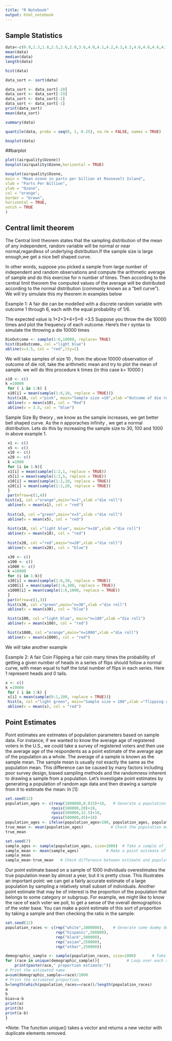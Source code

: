 ---
title: "R Notebook"
output: html_notebook
---
## Sample Statistics

```{r}
data<-c(0.9,1.3,1.8,2.5,2.6,2.8,3.6,4.0,4.1,4.2,4.3,4.3,4.6,4.6,4.6,4.7,4.8,4.9,4.9,5.0)
mean(data)
median(data)
length(data)
```

```{r}
hist(data)
```


```{r}
data_sort <- sort(data)
```

```{r}
data_sort <- data_sort[-20]
data_sort <- data_sort[-19]
data_sort <- data_sort[-2]
data_sort <- data_sort[-1]
print(data_sort)
mean(data_sort)
```
```{r}
summary(data)
```

```{r}
quantile(data, probs = seq(0, 1, 0.25), na.rm = FALSE, names = TRUE)
```
```{r}
boxplot(data)
```

##barplot

```{r}
plot((airquality$Ozone))
boxplot(airquality$Ozone,horizontal = TRUE)
```

```{r}
boxplot(airquality$Ozone,
main = "Mean ozone in parts per billion at Roosevelt Island",
xlab = "Parts Per Billion",
ylab = "Ozone",
col = "orange",
border = "brown",
horizontal = TRUE,
notch = TRUE
)
```


## Central limit theorem

The Central limit theorem states that the sampling distribution of the mean of any independent, random variable will be normal or near normal,regardless of underlying distribution.If the sample size is large enough,we get a nice bell shaped curve.

In other words, suppose you picked a sample from large number of independent and random observations and compute the arithmetic average of sample and do this exercise for n number of times. Then according to the central limit theorem the computed values of the average will be distributed according to the normal distribution (commonly known as a “bell curve”). We will try simulate this my theorem in examples below

Example 1: A fair die can be modelled with a discrete random variable with outcome 1 through 6, each with the equal probability of 1/6.

The expected value is 1+2+3+4+5+6 =3.5
Suppose you throw the die 10000 times and plot the frequency of each outcome. Here’s the r syntax to simulate the throwing a die 10000 times
```{r}
DieOutcome <- sample(1:6,10000, replace= TRUE)
hist(DieOutcome, col ="light blue")
abline(v=3.5, col = "red",lty=1)
```

We will take samples of size 10 , from the above 10000 observation of outcome of die roll, take the arithmetic mean and try to plot the mean of sample. we will do this procedure k times (in this case k= 10000 )
```{r}
x10 <- c()
k =10000
 for ( i in 1:k) {
 x10[i] = mean(sample(1:6,10, replace = TRUE))}
 hist(x10, col ="pink", main="Sample size =10",xlab ="Outcome of die roll")
 abline(v = mean(x10), col = "Red")
 abline(v = 3.5, col = "blue")
```

Sample Size
By theory , we know as the sample increases, we get better bell shaped curve. As the n apporaches infinity , we get a normal distribution. Lets do this by increasing the sample size to 30, 100 and 1000 in above example 1.

```{r}
 x1 <- c()
 x5 <- c()
 x10 <- c()
 x20 <- c()
 k =1000
 for (i in 1:k){
 x1[i] = mean(sample(1:2,1, replace = TRUE))
 x5[i] = mean(sample(1:2,5, replace = TRUE))
 x10[i] = mean(sample(1:2,10, replace = TRUE))
 x20[i] = mean(sample(1:2,20, replace = TRUE))
 }
 par(mfrow=c(1,4))
hist(x1, col ="orange",main="n=1",xlab ="die roll")
 abline(v = mean(x1), col = "red")
 
 hist(x5, col ="green",main="n=5",xlab ="die roll")
 abline(v = mean(x5), col = "red")
 
 hist(x10, col ="light blue", main="n=10",xlab ="die roll")
 abline(v = mean(x10), col = "red")
 
 hist(x20, col ="red",main="n=20",xlab ="die roll")
 abline(v = mean(x20), col = "blue")
```

```{r}
 x30 <- c()
 x100 <- c()
 x1000 <- c()
 k =10000
 for (i in 1:k){
 x30[i] = mean(sample(1:6,30, replace = TRUE))
 x100[i] = mean(sample(1:6,100, replace = TRUE))
 x1000[i] = mean(sample(1:6,1000, replace = TRUE))
 }
 par(mfrow=c(1,3))
 hist(x30, col ="green",main="n=30",xlab ="die roll")
 abline(v = mean(x30), col = "blue")

 hist(x100, col ="light blue", main="n=100",xlab ="die roll")
 abline(v = mean(x100), col = "red")

 hist(x1000, col ="orange",main="n=1000",xlab ="die roll")
 abline(v = mean(x1000), col = "red")
```

We will take another example

Example 2: A fair Coin
Flipping a fair coin many times the probability of getting a given number of heads in a series of flips should follow a normal curve, with mean equal to half the total number of flips in each series. Here 1 represent heads and 0 tails.
```{r}
x <- c()
k =10000  
 for ( i in 1:k) {  
 x[i] = mean(sample(0:1,100, replace = TRUE))}  
 hist(x, col ="light green", main="Sample size = 100",xlab ="flipping coin ")  
 abline(v = mean(x), col = "red")
```

## Point Estimates
Point estimates are estimates of population parameters based on sample data. For instance, if we wanted to know the average age of registered voters in the U.S., we could take a survey of registered voters and then use the average age of the respondents as a point estimate of the average age of the population as a whole. The average of a sample is known as the sample mean.
The sample mean is usually not exactly the same as the population mean. This difference can be caused by many factors including poor survey design, biased sampling methods and the randomness inherent to drawing a sample from a population. Let's investigate point estimates by generating a population of random age data and then drawing a sample from it to estimate the mean:
In [1]:
```{r}
set.seed(12)
population_ages <- c(rexp(1000000,0.015)+18,   # Generate a population
                    rpois(500000,20)+18,
                    rpois(500000,32.5)+18,
                    rpois(500000,45)+18)
population_ages <- ifelse(population_ages<100, population_ages, population_ages%%100+18)
true_mean <- mean(population_ages)            # Check the population mean
true_mean
```
```{r}
set.seed(7)
sample_ages <- sample(population_ages, size=1000)  # Take a sample of 1000 ages
sample_mean <- mean(sample_ages)            # Make a point estimate of the mean
sample_mean
sample_mean-true_mean   # Check difference between estimate and population parameter
```
Our point estimate based on a sample of 1000 individuals overestimates the true population mean by almost a year, but it is pretty close. This illustrates an important point: we can get a fairly accurate estimate of a large population by sampling a relatively small subset of individuals.
Another point estimate that may be of interest is the proportion of the population that belongs to some category or subgroup. For example, we might like to know the race of each voter we poll, to get a sense of the overall demographics of the voter base. You can make a point estimate of this sort of proportion by taking a sample and then checking the ratio in the sample:
```{r}
set.seed(12)
population_races <- c(rep("white",1000000),    # Generate some dummy demographic data
                      rep("hispanic",500000),
                      rep("black",500000),
                      rep("asian",250000),
                      rep("other",250000))

demographic_sample <- sample(population_races, size=1000)       # Take a sample
for (race in unique(demographic_sample)){            # Loop over each race*
    print(paste(race," proportion estimate:"))  
# Print the estimated name
a=sum(demographic_sample==race)/1000 
# Print the estimated proportion
b=length(which(population_races==race))/length(population_races)
a
b
bias=a-b
print(a)
print(b)
print(a-b)
}
```

*Note: The function unique() takes a vector and returns a new vector with duplicate elements removed.

